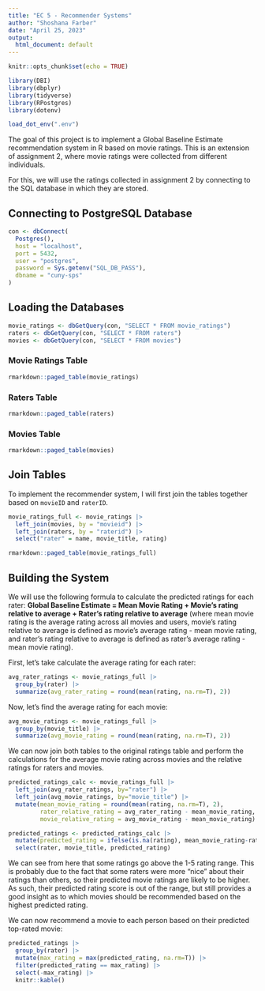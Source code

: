 ```yaml
---
title: "EC 5 - Recommender Systems"
author: "Shoshana Farber"
date: "April 25, 2023"
output:
  html_document: default
---
```


```r
knitr::opts_chunk$set(echo = TRUE)

library(DBI)
library(dbplyr)
library(tidyverse)
library(RPostgres)
library(dotenv)

load_dot_env(".env")
```

The goal of this project is to implement a Global Baseline Estimate recommendation system in R based on movie ratings. This is an extension of assignment 2, where movie ratings were collected from different individuals. 

For this, we will use the ratings collected in assignment 2 by connecting to the SQL database in which they are stored. 

## Connecting to PostgreSQL Database

```r
con <- dbConnect(
  Postgres(), 
  host = "localhost", 
  port = 5432,
  user = "postgres",
  password = Sys.getenv("SQL_DB_PASS"), 
  dbname = "cuny-sps"
)
```

## Loading the Databases {.tabset .tabset-fade .tabset-pills}

```r
movie_ratings <- dbGetQuery(con, "SELECT * FROM movie_ratings")
raters <- dbGetQuery(con, "SELECT * FROM raters")
movies <- dbGetQuery(con, "SELECT * FROM movies")
```

### Movie Ratings Table

```r
rmarkdown::paged_table(movie_ratings)
```

### Raters Table

```r
rmarkdown::paged_table(raters)
```

### Movies Table

```r
rmarkdown::paged_table(movies)
```

## Join Tables

To implement the recommender system, I will first join the tables together based on `movieID` and `raterID`. 

```r
movie_ratings_full <- movie_ratings |>
  left_join(movies, by = "movieid") |>
  left_join(raters, by = "raterid") |>
  select("rater" = name, movie_title, rating) 

rmarkdown::paged_table(movie_ratings_full)
```

## Building the System

We will use the following formula to calculate the predicted ratings for each rater: **Global Baseline Estimate = Mean Movie Rating + Movie's rating relative to average + Rater's rating relative to average** (where mean movie rating is the average rating across all movies and users, movie's rating relative to average is defined as movie's average rating - mean movie rating, and rater's rating relative to average is defined as rater's average rating - mean movie rating).

First, let's take calculate the average rating for each rater:

```r
avg_rater_ratings <- movie_ratings_full |>
  group_by(rater) |>
  summarize(avg_rater_rating = round(mean(rating, na.rm=T), 2))
```

Now, let's find the average rating for each movie:

```r
avg_movie_ratings <- movie_ratings_full |>
  group_by(movie_title) |>
  summarize(avg_movie_rating = round(mean(rating, na.rm=T), 2))
```

We can now join both tables to the original ratings table and perform the calculations for the average movie rating across movies and the relative ratings for raters and movies. 

```r
predicted_ratings_calc <- movie_ratings_full |>
  left_join(avg_rater_ratings, by="rater") |>
  left_join(avg_movie_ratings, by="movie_title") |>
  mutate(mean_movie_rating = round(mean(rating, na.rm=T), 2),
         rater_relative_rating = avg_rater_rating - mean_movie_rating,
         movie_relative_rating = avg_movie_rating - mean_movie_rating)

predicted_ratings <- predicted_ratings_calc |>
  mutate(predicted_rating = ifelse(is.na(rating), mean_movie_rating-rater_relative_rating-movie_relative_rating, NA)) |>
  select(rater, movie_title, predicted_rating)
```

We can see from here that some ratings go above the 1-5 rating range. This is probably due to the fact that some raters were more "nice" about their ratings than others, so their predicted movie ratings are likely to be higher. As such, their predicted rating score is out of the range, but still provides a good insight as to which movies should be recommended based on the highest predicted rating. 

We can now recommend a movie to each person based on their predicted top-rated movie:

```r
predicted_ratings |>
  group_by(rater) |>
  mutate(max_rating = max(predicted_rating, na.rm=T)) |>
  filter(predicted_rating == max_rating) |>
  select(-max_rating) |>
  knitr::kable()
```



